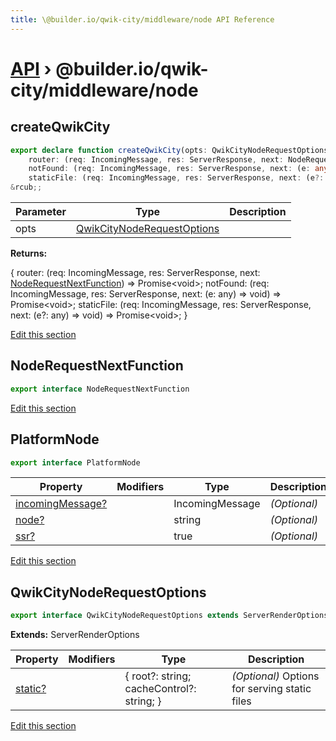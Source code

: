 ```yaml
---
title: \@builder.io/qwik-city/middleware/node API Reference
---
```


<h1><a href="/api">API</a> &rsaquo; @builder.io/qwik-city/middleware/node</h1>

<div class="api-detail-section">
<h2 id="createqwikcity" title="function - createQwikCity" data-kind="function" data-kind-label="F"><a aria-hidden="true" tabindex="-1" href="#createqwikcity"><span class="icon icon-link"></span></a>createQwikCity</h2>

```typescript
export declare function createQwikCity(opts: QwikCityNodeRequestOptions): &lcub;
    router: (req: IncomingMessage, res: ServerResponse, next: NodeRequestNextFunction) => Promise<void>;
    notFound: (req: IncomingMessage, res: ServerResponse, next: (e: any) => void) => Promise<void>;
    staticFile: (req: IncomingMessage, res: ServerResponse, next: (e?: any) => void) => Promise<void>;
&rcub;;
```

| Parameter | Type                                                      | Description |
| --------- | --------------------------------------------------------- | ----------- |
| opts      | [QwikCityNodeRequestOptions](#qwikcitynoderequestoptions) |             |

**Returns:**

&lcub; router: (req: IncomingMessage, res: ServerResponse, next: [NodeRequestNextFunction](#noderequestnextfunction)) =&gt; Promise&lt;void&gt;; notFound: (req: IncomingMessage, res: ServerResponse, next: (e: any) =&gt; void) =&gt; Promise&lt;void&gt;; staticFile: (req: IncomingMessage, res: ServerResponse, next: (e?: any) =&gt; void) =&gt; Promise&lt;void&gt;; &rcub;

<p class="api-edit"><a href="https://github.com/BuilderIO/qwik/tree/main/packages/qwik-city/middleware/node/index.ts" target="_blanks">Edit this section</a></p>

</div>
<div class="api-detail-section">
<h2 id="noderequestnextfunction" title="interface - NodeRequestNextFunction" data-kind="interface" data-kind-label="I"><a aria-hidden="true" tabindex="-1" href="#noderequestnextfunction"><span class="icon icon-link"></span></a>NodeRequestNextFunction</h2>

```typescript
export interface NodeRequestNextFunction
```

<p class="api-edit"><a href="https://github.com/BuilderIO/qwik/tree/main/packages/qwik-city/middleware/node/index.ts" target="_blanks">Edit this section</a></p>

</div>
<div class="api-detail-section">
<h2 id="platformnode" title="interface - PlatformNode" data-kind="interface" data-kind-label="I"><a aria-hidden="true" tabindex="-1" href="#platformnode"><span class="icon icon-link"></span></a>PlatformNode</h2>

```typescript
export interface PlatformNode
```

| Property              | Modifiers | Type            | Description  |
| --------------------- | --------- | --------------- | ------------ |
| [incomingMessage?](#) |           | IncomingMessage | _(Optional)_ |
| [node?](#)            |           | string          | _(Optional)_ |
| [ssr?](#)             |           | true            | _(Optional)_ |

<p class="api-edit"><a href="https://github.com/BuilderIO/qwik/tree/main/packages/qwik-city/middleware/node/index.ts" target="_blanks">Edit this section</a></p>

</div>
<div class="api-detail-section">
<h2 id="qwikcitynoderequestoptions" title="interface - QwikCityNodeRequestOptions" data-kind="interface" data-kind-label="I"><a aria-hidden="true" tabindex="-1" href="#qwikcitynoderequestoptions"><span class="icon icon-link"></span></a>QwikCityNodeRequestOptions</h2>

```typescript
export interface QwikCityNodeRequestOptions extends ServerRenderOptions
```

**Extends:** ServerRenderOptions

| Property     | Modifiers | Type                                                | Description                                   |
| ------------ | --------- | --------------------------------------------------- | --------------------------------------------- |
| [static?](#) |           | &lcub; root?: string; cacheControl?: string; &rcub; | _(Optional)_ Options for serving static files |

<p class="api-edit"><a href="https://github.com/BuilderIO/qwik/tree/main/packages/qwik-city/middleware/node/index.ts" target="_blanks">Edit this section</a></p>

</div>
